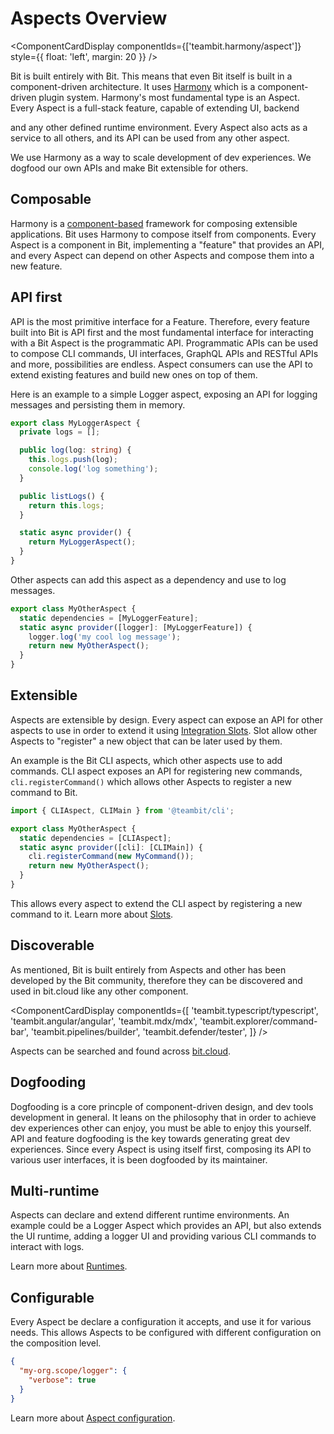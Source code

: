 
# Aspects Overview

<ComponentCardDisplay componentIds={['teambit.harmony/aspect']} style={{ float: 'left', margin: 20 }} />

Bit is built entirely with Bit. This means that even Bit itself is built in a component-driven architecture. It uses [Harmony](https://bit.cloud/teambit/harmony) which is a 
component-driven plugin system. Harmony's most fundamental type is an Aspect. Every Aspect is a full-stack feature, capable of extending UI, backend 

and any other defined runtime environment. Every Aspect also acts as a service to all others, and its API can be used from any other aspect.

We use Harmony as a way to scale development of dev experiences. We dogfood our own APIs and make Bit extensible for others.

## Composable
Harmony is a [component-based](https://en.wikipedia.org/wiki/Component-based_software_engineering) framework for composing extensible applications. 
Bit uses Harmony to compose itself from components. Every Aspect is a component in Bit, implementing a "feature" that provides an API, and every Aspect can depend on other Aspects and 
compose them into a new feature.

<BubbleGraph nodes={aspectGraph} />

## API first
API is the most primitive interface for a Feature. Therefore, every feature built into Bit is API first and the most fundamental interface for interacting with a Bit Aspect is the 
programmatic API. Programmatic APIs can be used to compose CLI commands, UI interfaces, GraphQL APIs and RESTful APIs and more, possibilities are endless. Aspect consumers
can use the API to extend existing features and build new ones on top of them.

Here is an example to a simple Logger aspect, exposing an API for logging messages and persisting them in memory.
```ts
export class MyLoggerAspect {
  private logs = [];

  public log(log: string) {
    this.logs.push(log);
    console.log('log something');
  }

  public listLogs() {
    return this.logs;
  }

  static async provider() {
    return MyLoggerAspect();
  }
}
```

Other aspects can add this aspect as a dependency and use to log messages.

```ts
export class MyOtherAspect {
  static dependencies = [MyLoggerFeature];
  static async provider([logger]: [MyLoggerFeature]) {
    logger.log('my cool log message');
    return new MyOtherAspect();
  }
}
```

## Extensible
Aspects are extensible by design. Every aspect can expose an API for other aspects to use in order to extend it using [Integration Slots](/extending-bit/slots).
Slot allow other Aspects to "register" a new object that can be later used by them.

An example is the Bit CLI aspects, which other aspects use to add commands. CLI aspect exposes an API for registering new commands, `cli.registerCommand()` which
allows other Aspects to register a new command to Bit.

```ts
import { CLIAspect, CLIMain } from '@teambit/cli';

export class MyOtherAspect {
  static dependencies = [CLIAspect];
  static async provider([cli]: [CLIMain]) {
    cli.registerCommand(new MyCommand());
    return new MyOtherAspect();
  }
}
```

This allows every aspect to extend the CLI aspect by registering a new command to it. Learn more about [Slots](/extending-bit/slots).

## Discoverable
As mentioned, Bit is built entirely from Aspects and other has been developed by the Bit community, therefore they can be discovered
and used in bit.cloud like any other component.

<ComponentCardDisplay componentIds={[
  'teambit.typescript/typescript',
  'teambit.angular/angular',
  'teambit.mdx/mdx',
  'teambit.explorer/command-bar',
  'teambit.pipelines/builder',
  'teambit.defender/tester',
]} />

Aspects can be searched and found across [bit.cloud](https://bit.dev/components?env=aspect).

## Dogfooding
Dogfooding is a core princple of component-driven design, and dev tools development in general. It leans on the philosophy that in order to achieve dev experiences other can enjoy,
you must be able to enjoy this yourself.
API and feature dogfooding is the key towards generating great dev experiences. Since every Aspect is using itself first, composing its API to various user interfaces, it is
been dogfooded by its maintainer. 

## Multi-runtime
Aspects can declare and extend different runtime environments. An example could be a Logger Aspect which provides an API, but also extends the UI runtime, adding a logger UI
and providing various CLI commands to interact with logs.

Learn more about [Runtimes](/extending-bit/runtimes).

## Configurable
Every Aspect be declare a configuration it accepts, and use it for various needs. This allows Aspects to be configured with different configuration on the composition level.

```json
{
  "my-org.scope/logger": {
    "verbose": true
  }
}
```

Learn more about [Aspect configuration](/extending-bit/config).
